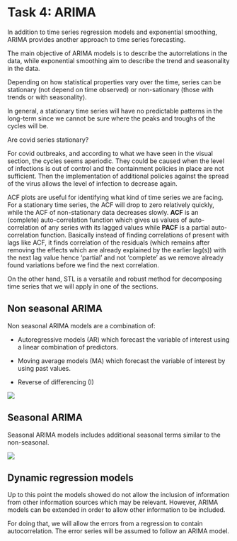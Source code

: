 # Task 4: ARIMA {.unnumbered}

In addition to time series regression models and exponential smoothing, ARIMA provides another approach to time series forecasting.

The main objective of ARIMA models is to describe the autorrelations in the data, while exponential smoothing aim to describe the trend and seasonality in the data.

Depending on how statistical properties vary over the time, series can be stationary (not depend on time observed) or non-sationary (those with trends or with seasonality).

In general, a stationary time series will have no predictable patterns in the long-term since we cannot be sure where the peaks and troughs of the cycles will be.

Are covid series stationary?

For covid outbreaks, and according to what we have seen in the visual section, the cycles seems aperiodic. They could be caused when the level of infections is out of control and the containment policies in place are not sufficient. Then the implementation of additional policies against the spread of the virus allows the level of infection to decrease again.

ACF plots are useful for identifying what kind of time series we are facing. For a stationary time series, the ACF will drop to zero relatively quickly, while the ACF of non-stationary data decreases slowly. **ACF** is an (complete) auto-correlation function which gives us values of auto-correlation of any series with its lagged values while **PACF** is a partial auto-correlation function. Basically instead of finding correlations of present with lags like ACF, it finds correlation of the residuals (which remains after removing the effects which are already explained by the earlier lag(s)) with the next lag value hence 'partial' and not 'complete' as we remove already found variations before we find the next correlation.

On the other hand, STL is a versatile and robust method for decomposing time series that we will apply in one of the sections.

## Non seasonal ARIMA

Non seasonal ARIMA models are a combination of:

-   Autoregressive models (AR) which forecast the variable of interest using a linear combination of predictors.

-   Moving average models (MA) which forecast the variable of interest by using past values.

-   Reverse of differencing (I)

![](images/non_seasonal_arima_eq.png){fig-align="center"}

## Seasonal ARIMA

Seasonal ARIMA models includes additional seasonal terms similar to the non-seasonal.

![](images/seasonal_arima_eq.png){fig-align="center"}

## Dynamic regression models

Up to this point the models showed do not allow the inclusion of information from other information sources which may be relevant. However, ARIMA models can be extended in order to allow other information to be included.

For doing that, we will allow the errors from a regression to contain autocorrelation. The error series will be assumed to follow an ARIMA model.
